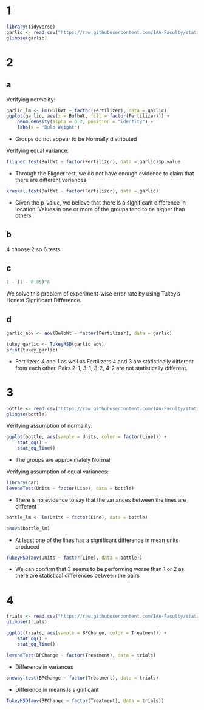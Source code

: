 # 1
```r
library(tidyverse)
garlic <- read.csv("https://raw.githubusercontent.com/IAA-Faculty/statistical_foundations/master/garlic.csv")
glimpse(garlic)
```

# 2

## a

Verifying normality:

```r
garlic_lm <- lm(BulbWt ~ factor(Fertilizer), data = garlic)
ggplot(garlic, aes(x = BulbWt, fill = factor(Fertilizer))) +
    geom_density(alpha = 0.2, position = "identity") +
    labs(x = "Bulb Weight")
```

-   Groups do not appear to be Normally distributed

Verifying equal variance:

```r
fligner.test(BulbWt ~ factor(Fertilizer), data = garlic)$p.value
```

-   Through the Fligner test, we do not have enough evidence to claim that there are different variances

```r
kruskal.test(BulbWt ~ factor(Fertilizer), data = garlic)
```

-   Given the p-value, we believe that there is a significant difference in location. Values in one or more of the groups tend to be higher than others

## b

4 choose 2 so 6 tests

## c

```r
1 - (1 - 0.05)^6
```

We solve this problem of experiment-wise error rate by using Tukey's Honest Significant Difference.

## d

```r
garlic_aov <- aov(BulbWt ~ factor(Fertilizer), data = garlic)

tukey_garlic <- TukeyHSD(garlic_aov)
print(tukey_garlic)
```

-   Fertilizers 4 and 1 as well as Fertilizers 4 and 3 are statistically different from each other. Pairs 2-1, 3-1, 3-2, 4-2 are not statistically different.

# 3

```r
bottle <- read.csv("https://raw.githubusercontent.com/IAA-Faculty/statistical_foundations/master/bottle.csv")
glimpse(bottle)
```

Verifying assumption of normality:

```r
ggplot(bottle, aes(sample = Units, color = factor(Line))) +
    stat_qq() +
    stat_qq_line()
```

-   The groups are approximately Normal

Verifying assumption of equal variances:

```r
library(car)
leveneTest(Units ~ factor(Line), data = bottle)
```

-   There is no evidence to say that the variances between the lines are different

```r
bottle_lm <- lm(Units ~ factor(Line), data = bottle)

anova(bottle_lm)
```

-   At least one of the lines has a significant difference in mean units produced

```r
TukeyHSD(aov(Units ~ factor(Line), data = bottle))
```

-   We can confirm that 3 seems to be performing worse than 1 or 2 as there are statistical differences between the pairs 

# 4

```r
trials <- read.csv("https://raw.githubusercontent.com/IAA-Faculty/statistical_foundations/master/trials.csv")
glimpse(trials)
```

```r
ggplot(trials, aes(sample = BPChange, color = Treatment)) +
    stat_qq() +
    stat_qq_line()
```

```r
leveneTest(BPChange ~ factor(Treatment), data = trials)
```

-   Difference in variances

```r
oneway.test(BPChange ~ factor(Treatment), data = trials)
```

-   Difference in means is significant

```r
TukeyHSD(aov(BPChange ~ factor(Treatment), data = trials))
```

